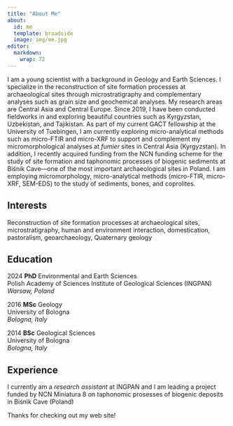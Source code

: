 ```yaml
---
title: "About Me"
about:
  id: me
  template: broadside
  image: img/me.jpg
editor: 
  markdown: 
    wrap: 72
---
```


::: {#me}
I am a young scientist with a background in Geology and Earth Sciences.
I specialize in the reconstruction of site formation processes at
archaeological sites through microstratigraphy and complementary
analyses such as grain size and geochemical analyses. My research areas
are Central Asia and Central Europe. Since 2019, I have been conducted
fieldworks in and exploring beautiful countries such as Kyrgyzstan,
Uzbekistan, and Tajikistan. As part of my current GACT fellowship at the
University of Tuebingen, I am currently exploring micro-analytical
methods such as micro-FTIR and micro-XRF to support and complement my
micromorphological analyses at *fumier* sites in Central Asia
(Kyrgyzstan). In addition, I recently acquired funding from the NCN
funding scheme for the study of site formation and taphonomic processes
of biogenic sediments at Biśnik Cave—one of the most important
archaeological sites in Poland. I am employing micromorphology,
micro-analytical methods (micro-FTIR, micro-XRF, SEM-EDS) to the study
of sediments, bones, and coprolites.

## Interests

Reconstruction of site formation processes at archaeological sites,
microstratigraphy, human and environment interaction, domestication,
pastoralism, geoarchaeology, Quaternary geology

## Education

2024 **PhD** Environmental and Earth Sciences \
Polish Academy of Sciences Institute of Geological Sciences (INGPAN) \
*Warsaw, Poland*

2016 **MSc** Geology \
University of Bologna \
*Bologna, Italy*

2014 **BSc** Geological Sciences \
University of Bologna \
*Bologna, Italy*

## Experience

I currently am a *research assistant* at INGPAN and I am leading a
project funded by NCN Miniatura 8 on taphonomic prosesses of biogenic
deposits in Biśnik Cave (Poland)
:::

Thanks for checking out my web site!
